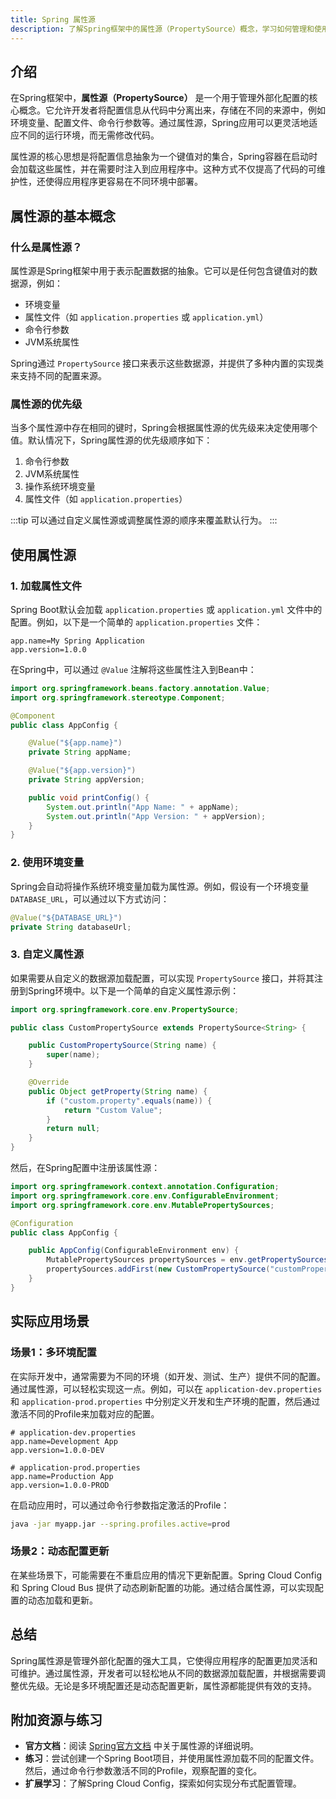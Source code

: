 ```yaml
---
title: Spring 属性源
description: 了解Spring框架中的属性源（PropertySource）概念，学习如何管理和使用外部化配置。
---
```


## 介绍

在Spring框架中，**属性源（PropertySource）** 是一个用于管理外部化配置的核心概念。它允许开发者将配置信息从代码中分离出来，存储在不同的来源中，例如环境变量、配置文件、命令行参数等。通过属性源，Spring应用可以更灵活地适应不同的运行环境，而无需修改代码。

属性源的核心思想是将配置信息抽象为一个键值对的集合，Spring容器在启动时会加载这些属性，并在需要时注入到应用程序中。这种方式不仅提高了代码的可维护性，还使得应用程序更容易在不同环境中部署。

## 属性源的基本概念

### 什么是属性源？

属性源是Spring框架中用于表示配置数据的抽象。它可以是任何包含键值对的数据源，例如：

- 环境变量
- 属性文件（如 `application.properties` 或 `application.yml`）
- 命令行参数
- JVM系统属性

Spring通过 `PropertySource` 接口来表示这些数据源，并提供了多种内置的实现类来支持不同的配置来源。

### 属性源的优先级

当多个属性源中存在相同的键时，Spring会根据属性源的优先级来决定使用哪个值。默认情况下，Spring属性源的优先级顺序如下：

1. 命令行参数
2. JVM系统属性
3. 操作系统环境变量
4. 属性文件（如 `application.properties`）

:::tip
可以通过自定义属性源或调整属性源的顺序来覆盖默认行为。
:::

## 使用属性源

### 1. 加载属性文件

Spring Boot默认会加载 `application.properties` 或 `application.yml` 文件中的配置。例如，以下是一个简单的 `application.properties` 文件：

```properties
app.name=My Spring Application
app.version=1.0.0
```

在Spring中，可以通过 `@Value` 注解将这些属性注入到Bean中：

```java
import org.springframework.beans.factory.annotation.Value;
import org.springframework.stereotype.Component;

@Component
public class AppConfig {

    @Value("${app.name}")
    private String appName;

    @Value("${app.version}")
    private String appVersion;

    public void printConfig() {
        System.out.println("App Name: " + appName);
        System.out.println("App Version: " + appVersion);
    }
}
```

### 2. 使用环境变量

Spring会自动将操作系统环境变量加载为属性源。例如，假设有一个环境变量 `DATABASE_URL`，可以通过以下方式访问：

```java
@Value("${DATABASE_URL}")
private String databaseUrl;
```

### 3. 自定义属性源

如果需要从自定义的数据源加载配置，可以实现 `PropertySource` 接口，并将其注册到Spring环境中。以下是一个简单的自定义属性源示例：

```java
import org.springframework.core.env.PropertySource;

public class CustomPropertySource extends PropertySource<String> {

    public CustomPropertySource(String name) {
        super(name);
    }

    @Override
    public Object getProperty(String name) {
        if ("custom.property".equals(name)) {
            return "Custom Value";
        }
        return null;
    }
}
```

然后，在Spring配置中注册该属性源：

```java
import org.springframework.context.annotation.Configuration;
import org.springframework.core.env.ConfigurableEnvironment;
import org.springframework.core.env.MutablePropertySources;

@Configuration
public class AppConfig {

    public AppConfig(ConfigurableEnvironment env) {
        MutablePropertySources propertySources = env.getPropertySources();
        propertySources.addFirst(new CustomPropertySource("customPropertySource"));
    }
}
```

## 实际应用场景

### 场景1：多环境配置

在实际开发中，通常需要为不同的环境（如开发、测试、生产）提供不同的配置。通过属性源，可以轻松实现这一点。例如，可以在 `application-dev.properties` 和 `application-prod.properties` 中分别定义开发和生产环境的配置，然后通过激活不同的Profile来加载对应的配置。

```properties
# application-dev.properties
app.name=Development App
app.version=1.0.0-DEV

# application-prod.properties
app.name=Production App
app.version=1.0.0-PROD
```

在启动应用时，可以通过命令行参数指定激活的Profile：

```bash
java -jar myapp.jar --spring.profiles.active=prod
```

### 场景2：动态配置更新

在某些场景下，可能需要在不重启应用的情况下更新配置。Spring Cloud Config 和 Spring Cloud Bus 提供了动态刷新配置的功能。通过结合属性源，可以实现配置的动态加载和更新。

## 总结

Spring属性源是管理外部化配置的强大工具，它使得应用程序的配置更加灵活和可维护。通过属性源，开发者可以轻松地从不同的数据源加载配置，并根据需要调整优先级。无论是多环境配置还是动态配置更新，属性源都能提供有效的支持。

## 附加资源与练习

- **官方文档**：阅读 [Spring官方文档](https://docs.spring.io/spring-framework/docs/current/reference/html/core.html#beans-factory-properties-detailed) 中关于属性源的详细说明。
- **练习**：尝试创建一个Spring Boot项目，并使用属性源加载不同的配置文件。然后，通过命令行参数激活不同的Profile，观察配置的变化。
- **扩展学习**：了解Spring Cloud Config，探索如何实现分布式配置管理。
